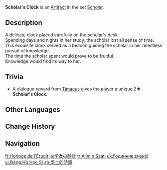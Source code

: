 {{Artifact Infobox
|image = Item Scholar's Clock.png
|set   = Scholar
|piece = Sands of Eon
}}
{{Description|A small desktop clock, whose former owner was a scholar sat in a windowless room buried in books. This was probably the only reference they had to the time of day.}}
'''Scholar's Clock''' is an [[Artifact]] in the set [[Scholar]].

==Description==
A delicate clock placed carefully on the scholar's desk.<br>Spending days and nights in her study, the scholar lost all sense of time.<br>This exquisite clock served as a beacon guiding the scholar in her relentless pursuit of knowledge.<br>The time the scholar spent would prove to be fruitful.<br>Knowledge would find its way to her.

==Trivia ==
*A dialogue reward from [[Timaeus]] gives the player a unique 2★ '''Scholar's Clock'''.

==Other Languages==
{{Other Languages
|en      = Scholar's Clock
|zhs     = 学士的时钟
|zhs_rm  = Xuéshì de Shízhōng
|zht     = 學士的時鐘
|zht_rm  = Xuéshì de Shízhōng
|zh_tl   = Bachelor's Clock
|ja      = 学者の時計
|ja_rm   = Gakusha no Tokei
|ja_tl   = Scholar's Clock
|ko      = 학사의 탁상시계
|ko_rm   = Haksa-ui Taksangsigye
|ko_tl   = Table Clock of Scholar
|es      = Reloj de la Erudita
|es_tl   = Clock of the Scholar
|fr      = Horloge de l'Érudit
|fr_tl   = Clock of the Erudite
|ru      = Часы учёного
|ru_tl   = Scholar's Clock
|th      = Scholar's Clock
|vi      = Đồng Hồ Học Sĩ
|vi_tl   = Scholar's Clock
|de      = Gelehrtentischuhr
|de_tl   = Scholar's Desk Clock
|id      = Scholar's Clock
|pt      = Relógio do Estudioso
|pt_tl   = Scholar's Clock
|tr      = Alimin Saati
|tr_tl   = Scholar Clock
|it      = Orologio della studiosa
|it_tl   = 
}}

==Change History==
{{Change History|1.0}}

==Navigation==
{{Artifact Set Navbox|Scholar}}

[[fr:Horloge de l'Érudit]]
[[ja:学者の時計]]
[[tr:Alimin Saati]]
[[uk:Годинник вченої]]
[[vi:Đồng Hồ Học Sĩ]]
[[zh:學士的時鐘]]